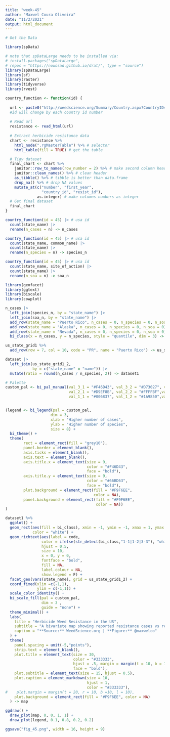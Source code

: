 ```yaml
---
title: "week-45"
author: "Maxwel Coura Oliveira"
date: "11/2/2021"
output: html_document
---
```


```r
# Get the Data

library(spData)

# note that spDataLarge needs to be installed via:
# install.packages("spDataLarge", 
# repos = "https://nowosad.github.io/drat/", type = "source")
library(spDataLarge)
library(sf)
library(raster)
library(tidyverse)
library(rvest)
```

```r
country_function <- function(id) {
  
  url <- paste0("http://weedscience.org/Summary/Country.aspx?CountryID=",id,"")
  #id will change by each country id number
  
  # Read url
  resistance <- read_html(url)
  
  # Extract herbicide resistance data
  chart <- resistance %>% 
    html_node(".rgMasterTable") %>% # selector
    html_table(fill = TRUE) # get the table

  # Tidy dataset
  final_chart <- chart %>% 
    janitor::row_to_names(row_number = 2) %>% # make second column header
    janitor::clean_names() %>% # clean header
    as_tibble() %>% # tibble is better than data.frame
    drop_na() %>% # drop NA values
    mutate_at(c("number", "first_year", 
                "country_id", "resist_id"), 
              as.integer) # make columns numbers as integer 
  # Get final dataset
  final_chart 
}
```

```r
country_function(id = 45) |> # usa id
  count(state_name) |> 
  rename(n_cases = n) -> n_cases
```

```r
country_function(id = 45) |> # usa id
  count(state_name, common_name) |> 
  count(state_name) |> 
  rename(n_species = n) -> species_n
```

```r
country_function(id = 45) |> # usa id
  count(state_name, site_of_action) |> 
  count(state_name) |> 
  rename(n_soa = n) -> soa_n
```

```r
library(geofacet)
library(ggtext)
library(biscale)
library(cowplot) 
```


```r
n_cases |> 
  left_join(species_n, by = "state_name") |> 
  left_join(soa_n, by = "state_name") |> 
  add_row(state_name = "Puerto Rico", n_cases = 0, n_species = 0, n_soa = 0) |> 
  add_row(state_name = "Alaska", n_cases = 0, n_species = 0, n_soa = 0) |> 
  add_row(state_name = "Nevada", n_cases = 0, n_species = 0, n_soa = 0) |> 
  bi_class(x = n_cases, y = n_species, style = "quantile", dim = 3) -> dataset
```


```r
us_state_grid1 %>% 
  add_row(row = 7, col = 10, code = "PR", name = "Puerto Rico") -> us_state_grid1_2
```



```r
dataset |> 
  left_join(us_state_grid1_2, 
            by = c("state_name" = "name")) |> 
  mutate(ratio = round(n_cases / n_species, 2)) -> dataset1
```



```r
# Palette
custom_pal <- bi_pal_manual(val_3_1 = "#F46D43", val_3_2 = "#D73027", val_3_3 = "#A50026",
                            val_2_1 = "#D9EF8B", val_2_2 = "#FFFFBF",val_2_3 = "#FEE08B",
                            val_1_1 = "#006837", val_1_2 = "#1A9850",val_1_3 = "#66BD63")


(legend <- bi_legend(pal = custom_pal,
                    dim = 3,
                    xlab = "Higher number of cases",
                    ylab = "Higher number of species",
                    size = 8) + 
  bi_theme() + 
  theme(
        rect = element_rect(fill = "grey10"),
        panel.border = element_blank(),
        axis.ticks = element_blank(),
        axis.text = element_blank(),
        axis.title.x = element_text(size = 9,
                                    color = "#F46D43", 
                                    face = "bold"),
        axis.title.y = element_text(size = 9,
                                    color = "#66BD63",
                                    face = "bold"),
        plot.background = element_rect(fill = "#F9F6EE", 
                                       color = NA),
        panel.background = element_rect(fill = "#F9F6EE", 
                                        color = NA))
)
```

```r
dataset1 %>% 
  ggplot() + 
  geom_rect(aes(fill = bi_class), xmin = -1, ymin = -1, xmax = 1, ymax = 1, 
            color = "white") +
  geom_richtext(aes(label = code, 
                color = ifelse(str_detect(bi_class,"1-1|1-2|3-3"), "white", "#333333")),
                hjust = 0.5,
                size = 10,
                x = 0, y = 0,
                fontface = "bold",
                fill = NA, 
                label.colour = NA, 
                show.legend = F) +
  facet_geo(vars(state_name), grid = us_state_grid1_2) +
  coord_fixed(xlim =c(-1,1), 
              ylim = c(-1,1)) +
  scale_color_identity() +
  bi_scale_fill(pal = custom_pal, 
                dim = 3 , 
                guide = "none") +
  theme_minimal() +
  labs(
    title = "Herbicide Weed Resistance in the US",
    subtitle = "A bivariete map showing reported resistance cases vs resistant weed species",
    caption = "**Source:** WeedScience.org | **Figure:** @maxwelco"
  ) +
  theme(
    panel.spacing = unit(-5,"points"),
    strip.text = element_blank(),
    plot.title = element_text(size = 30, 
                              color = "#333333",
                              hjust = .5, margin = margin(t = 10, b = 15),  
                              face = "bold"),
    plot.subtitle = element_text(size = 15, hjust = 0.5),
    plot.caption = element_markdown(size = 10, 
                                    hjust = 1, 
                                    color = "#333333"),
#    plot.margin = margin(t = 20, r = 10, b =10, l = 10), 
    plot.background = element_rect(fill = "#F9F6EE", color = NA)
  ) -> map 

ggdraw() +
  draw_plot(map, 0, 0, 1, 1) +
  draw_plot(legend, 0.1, 0.8, 0.2, 0.2)

ggsave("fig_45.png", width = 16, height = 9)
```


